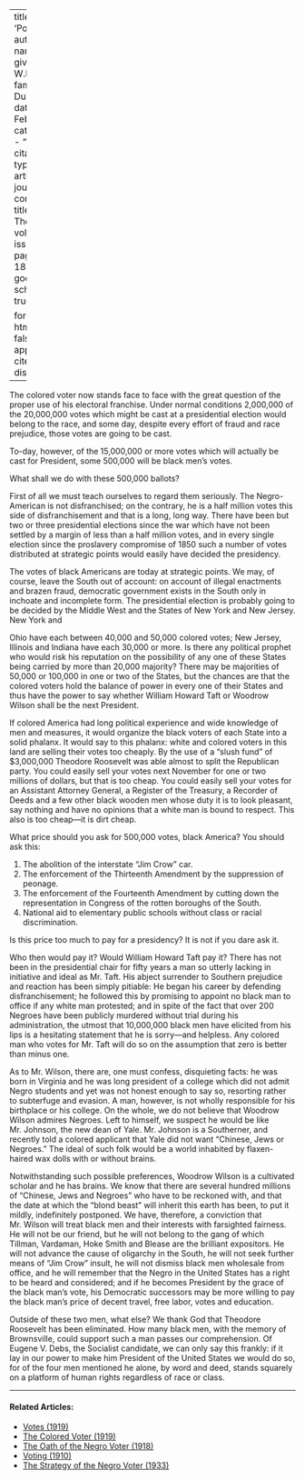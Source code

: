 
---
title: 'Politics'
author:
  - name:
      given: W.E.B.
      family: Du Bois
date: Feb. 1912
categories: 
  - ""
citation: 
  type: article-journal
  container-title: The Crisis
  volume: 4
  issue: 4
  page: 180-181
google-scholar: true

format:
  html:
    toc: false
    appendix-cite-as: display
---


The colored voter now stands face to face with the great question of the proper use of his electoral franchise. Under normal conditions 2,000,000 of the 20,000,000 votes which might be cast at a presidential election would belong to the race, and some day, despite every effort of fraud and race prejudice, those votes are going to be cast.

To-day, however, of the 15,000,000 or more votes which will actually be cast for President, some 500,000 will be black men's votes.

What shall we do with these 500,000 ballots?

First of all we must teach ourselves to regard them seriously. The Negro-American is not disfranchised; on the contrary, he is a half million votes this side of disfranchisement and that is a long, long way. There have been but two or three presidential elections since the war which have not been settled by a margin of less than a half million votes, and in every single election since the proslavery compromise of 1850 such a number of votes distributed at strategic points would easily have decided the presidency.

The votes of black Americans are today at strategic points. We may, of course, leave the South out of account: on account of illegal enactments and brazen fraud, democratic government exists in the South only in inchoate and incomplete form. The presidential election is probably going to be decided by the Middle West and the States of New York and New Jersey. New York and

Ohio have each between 40,000 and 50,000 colored votes; New Jersey, Illinois and Indiana have each 30,000 or more. Is there any political prophet who would risk his reputation on the possibility of any one of these States being carried by more than 20,000 majority? There may be majorities of 50,000 or 100,000 in one or two of the States, but the chances are that the colored voters hold the balance of power in every one of their States and thus have the power to say whether William Howard Taft or Woodrow Wilson shall be the next President.

If colored America had long political experience and wide knowledge of men and measures, it would organize the black voters of each State into a solid phalanx. It would say to this phalanx: white and colored voters in this land are selling their votes too cheaply. By the use of a "slush fund" of $3,000,000 Theodore Roosevelt was able almost to split the Republican party. You could easily sell your votes next November for one or two millions of dollars, but that is too cheap. You could easily sell your votes for an Assistant Attorney General, a Register of the Treasury, a Recorder of Deeds and a few other black wooden men whose duty it is to look pleasant, say nothing and have no opinions that a white man is bound to respect. This also is too cheap---it is dirt cheap.

What price should you ask for 500,000 votes, black America? You should ask this:

1. The abolition of the interstate "Jim Crow" car.  
2. The enforcement of the Thirteenth Amendment by the suppression of peonage.
3. The enforcement of the Fourteenth Amendment by cutting down the representation in Congress of the rotten boroughs of the South.  
4. National aid to elementary public schools without class or racial discrimination.

Is this price too much to pay for a presidency? It is not if you dare ask it.

Who then would pay it? Would William Howard Taft pay it? There has not been in the presidential chair for fifty years a man so utterly lacking in initiative and ideal as Mr. Taft. His abject surrender to Southern prejudice and reaction has been simply pitiable: He began his career by defending disfranchisement; he followed this by promising to appoint no black man to office if any white man protested; and in spite of the fact that over 200 Negroes have been publicly murdered without trial during his administration, the utmost that 10,000,000 black men have elicited from his lips is a hesitating statement that he is sorry---and helpless. Any colored man who votes for Mr. Taft will do so on the assumption that zero is better than minus one.

As to Mr. Wilson, there are, one must confess, disquieting facts: he was born in Virginia and he was long president of a college which did not admit Negro students and yet was not honest enough to say so, resorting rather to subterfuge and evasion. A man, however, is not wholly responsible for his birthplace or his college. On the whole, we do not believe that Woodrow Wilson admires Negroes. Left to himself, we suspect he would be like Mr. Johnson, the new dean of Yale. Mr. Johnson is a Southerner, and recently told a colored applicant that Yale did not want "Chinese, Jews or Negroes." The ideal of such folk would be a world inhabited by flaxen-haired wax dolls with or without brains.



Notwithstanding such possible preferences, Woodrow Wilson is a cultivated scholar and he has brains. We know that there are several hundred millions of "Chinese, Jews and Negroes" who have to be reckoned with, and that the date at which the "blond beast" will inherit this earth has been, to put it mildly, indefinitely postponed. We have, therefore, a conviction that Mr. Wilson will treat black men and their interests with farsighted fairness. He will not be our friend, but he will not belong to the gang of which Tillman, Vardaman, Hoke Smith and Blease are the brilliant expositors. He will not advance the cause of oligarchy in the South, he will not seek further means of "Jim Crow" insult, he will not dismiss black men wholesale from office, and he will remember that the Negro in the United States has a right to be heard and considered; and if he becomes President by the grace of the black man's vote, his Democratic successors may be more willing to pay the black man's price of decent travel, free labor, votes and education.



Outside of these two men, what else? We thank God that Theodore Roosevelt has been eliminated. How many black men, with the memory of Brownsville, could support such a man passes our comprehension. Of Eugene V. Debs, the Socialist candidate, we can only say this frankly: if it lay in our power to make him President of the United States we would do so, for of the four men mentioned he alone, by word and deed, stands squarely on a platform of human rights regardless of race or class.

<!-- Similar articles start here -->

<hr>
#### Related Articles:

* [Votes (1919)](/Volumes/19/02/votes.html)
* [The Colored Voter (1919)](/Volumes/17/01/colored_voter.html)
* [The Oath of the Negro Voter (1918)](/Volumes/15/01/oath_of_the_negro_voter.html)
* [Voting (1910)](/Volumes/01/01/Voting.html)
* [The Strategy of the Negro Voter (1933)](/Volumes/40/06/strategy_of_the_negro_voter.html)

<!-- Similar articles end here -->